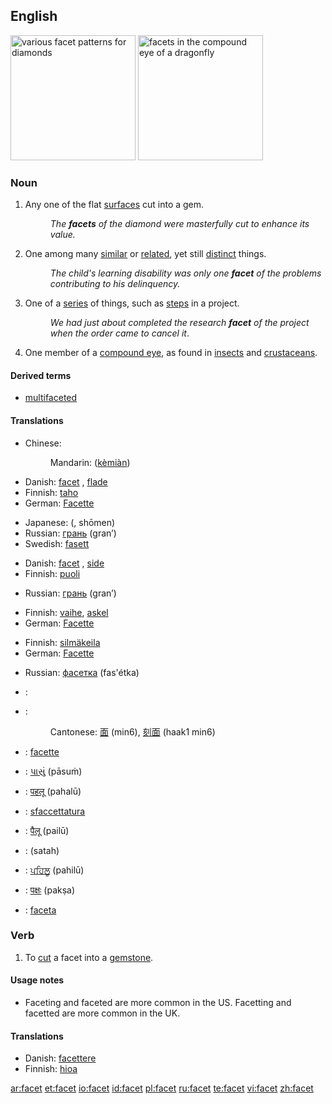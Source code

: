 {{wikipedia}}
==English==
[[Image:Diamond_cut_history.png|thumb|right|200px|various facet patterns for diamonds]]
[[Image:Dragonfly_eye_3811.jpg|thumb|right|200px|facets in the compound eye of a dragonfly]]

===Noun===
{{en-noun}}

# Any one of the flat [[surface]]s cut into a gem.
#: ''The '''facets''' of the diamond were masterfully cut to enhance its value.''
# One among many [[similar]] or [[related]], yet still [[distinct]] things.
#:''The child's learning disability was only one '''facet''' of the problems contributing to his delinquency.''
# One of a [[series]] of things, such as [[step]]s in a project.
#: ''We had just about completed the research '''facet''' of the project when the order came to cancel it''.
# {{anatomy}} One member of a [[compound eye]], as found in [[insect]]s and [[crustacean]]s.

====Derived terms====
*[[multifaceted]]

====Translations====
{{trans-top|flat surface cut into a gem}}
*Chinese:
*:Mandarin: {{zh-ts|[[刻]][[面]]|[[刻]][[面]]}} ([[kè]][[miàn]])
*Danish: [[facet]] {{c}}, [[flade]] {{c}}
*Finnish: [[taho]]
*German: [[Facette]] {{f}}
{{trans-mid}}
*Japanese: {{Jpan|[[小面]]}} ({{Jpan|[[しょうめん]]}}, shōmen)
*Russian: [[грань]] (gran’) {{f}}
*Swedish: [[fasett]]
{{trans-bottom}}

{{trans-top|one among many similar yet distinct things}}
*Danish: [[facet]] {{c}}, [[side]] {{c}}
*Finnish: [[puoli]]
{{trans-mid}}
*Russian: [[грань]] (gran’) {{f}}
{{trans-bottom}}

{{trans-top|one of a series of things}}
*Finnish: [[vaihe]], [[askel]]
*German: [[Facette]] {{f}}
{{trans-mid}}
{{trans-bottom}}

{{trans-top|one member of a compound eye}}
*Finnish: [[silmäkeila]]
*German: [[Facette]] {{f}}
{{trans-mid}}
*Russian: [[фасетка]] (fas'étka) {{f}}
{{trans-bottom}}

{{checktrans}}
{{trans-top|translations to be checked}}
*{{ttbc|Arabic}}: {{ARchar|[[سطح|سطْح]]}} {{unicode|(ʂaʈħ)}} {{m}}
*{{ttbc|Chinese}}:
*:Cantonese: [[面]] (min6), [[刻面]] (haak1 min6)
*{{ttbc|French}}: [[facette]]
*{{ttbc|Gujarati}}: [[પાસું]] (pāsuṁ)
{{trans-mid}}
*{{ttbc|Hindi}}: [[पहलू]] (pahalū)
*{{ttbc|Italian}}: [[sfaccettatura]] {{f}}
*{{ttbc|Marathi}}: [[पैलू]] (pailū)
*{{ttbc|Persian}}: {{FAchar|[[سطح]]}} (satah)
*{{ttbc|Punjabi}}: [[ਪਹਿਲੂ]] (pahilū)
*{{ttbc|Sanskrit}}: [[पक्षः]] (pakṣa)
*{{ttbc|Spanish}}: [[faceta]] {{f}}
{{trans-bottom}}

===Verb===
{{en-verb|facets|'''[[faceting]]''' or '''[[facetting]]'''|'''[[faceted]]''' or '''[[facetted]]'''|'''[[faceted]]''' or '''[[facetted]]'''}}

# To [[cut]] a facet into a [[gemstone]].

====Usage notes====
* Faceting and faceted are more common in the US.  Facetting and facetted are more common in the UK.

====Translations====
{{trans-top|to cut a facet}}
*Danish: [[facettere]]
*Finnish: [[hioa]]
{{trans-bottom}}

[[ar:facet]]
[[et:facet]]
[[io:facet]]
[[id:facet]]
[[pl:facet]]
[[ru:facet]]
[[te:facet]]
[[vi:facet]]
[[zh:facet]]
